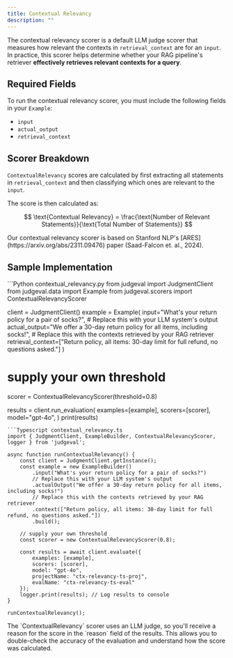 ```yaml
---
title: Contextual Relevancy
description: ""
---
```


The contextual relevancy scorer is a default LLM judge scorer that measures how relevant the contexts in `retrieval_context` are for an `input`. 
In practice, this scorer helps determine whether your RAG pipeline's retriever **effectively retrieves relevant contexts for a query**.

## Required Fields

To run the contextual relevancy scorer, you must include the following fields in your `Example`:
- `input`
- `actual_output`
- `retrieval_context`

## Scorer Breakdown

`ContextualRelevancy` scores are calculated by first extracting all statements in `retrieval_context` and then classifying 
which ones are relevant to the `input`.

The score is then calculated as:

$$
\text{Contextual Relevancy} = \frac{\text{Number of Relevant Statements}}{\text{Total Number of Statements}}
$$

<Note>
Our contextual relevancy scorer is based on Stanford NLP's [ARES](https://arxiv.org/abs/2311.09476) paper (Saad-Falcon et. al., 2024).
</Note>

## Sample Implementation

<CodeGroup>
```Python contextual_relevancy.py
from judgeval import JudgmentClient
from judgeval.data import Example
from judgeval.scorers import ContextualRelevancyScorer

client = JudgmentClient()
example = Example(
    input="What's your return policy for a pair of socks?",
    # Replace this with your LLM system's output
    actual_output="We offer a 30-day return policy for all items, including socks!",
    # Replace this with the contexts retrieved by your RAG retriever
    retrieval_context=["Return policy, all items: 30-day limit for full refund, no questions asked."]
)
# supply your own threshold
scorer = ContextualRelevancyScorer(threshold=0.8)

results = client.run_evaluation(
    examples=[example],
    scorers=[scorer],
    model="gpt-4o",
)
print(results)
```
```Typescript contextual_relevancy.ts
import { JudgmentClient, ExampleBuilder, ContextualRelevancyScorer, logger } from 'judgeval';

async function runContextualRelevancy() {
    const client = JudgmentClient.getInstance();
    const example = new ExampleBuilder()
        .input("What's your return policy for a pair of socks?")
        // Replace this with your LLM system's output
        .actualOutput("We offer a 30-day return policy for all items, including socks!")
        // Replace this with the contexts retrieved by your RAG retriever
        .context(["Return policy, all items: 30-day limit for full refund, no questions asked."])
        .build();

    // supply your own threshold
    const scorer = new ContextualRelevancyScorer(0.8);

    const results = await client.evaluate({
        examples: [example],
        scorers: [scorer],
        model: "gpt-4o",
        projectName: "ctx-relevancy-ts-proj",
        evalName: "ctx-relevancy-ts-eval"
    });
    logger.print(results); // Log results to console
}

runContextualRelevancy();
```
</CodeGroup>

<Note>
The `ContextualRelevancy` scorer uses an LLM judge, so you'll receive a reason for the score in the `reason` field of the results. 
This allows you to double-check the accuracy of the evaluation and understand how the score was calculated.
</Note>

